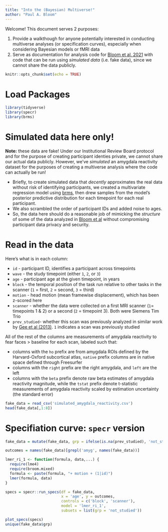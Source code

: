 ```yaml
---
title: "Into the (Bayesian) Multiverse!"
author: "Paul A. Bloom"
---
```


Welcome! This document serves 2 purposes:

1. Provide a walkthough for anyone potentially interested in conducting multiverse analyses (or specification curves), especially when considering Bayesian models or fMRI data
2. Serve as documentation for analysis code for [Bloom et al. 2021](https://osf.io/) with code that can  be run using *simulated data* (i.e. fake data), since we cannot share the data publicly.  




```r
knitr::opts_chunk$set(echo = TRUE) 
```



# Load Packages

```r
library(tidyverse)
library(specr)
library(brms)
```


# Simulated data here only!

**Note:** these data are fake! Under our Institutional Review Board protocol and for the purpose of creating participant identies private, we cannot share our actual data publicly. However, we've *simulated* an amygdala reactivity dataset for the purposes of creating a multiverse analysis where the code can actually be run!

* Briefly, to create simulated data that *decently* approximates the real data without risk of identifying participants, we created a multivariate regression model using [brms](https://github.com/paul-buerkner/brms), then drew samples from the model's posterior predictive distribution for each timepoint for each real participant. 
* We also scrambled the order of participant IDs and added noise to ages. 
* So, the data here should do a reasonable job of mimicking the *structure* of some of the data analyzed in [Bloom et al](https://osf.io/) without compromising participant data privacy and security. 

# Read in the data

Here's what is in each column:

* `id` - participant ID, identifies a participant across timepoints
* `wave` - the study timepoint (either `1`, `2`, or `3`)
* `age` - participant age at the given timepoint, in years
* `block` - the temporal position of the task run relative to other tasks in the scanner (`1` = first, `2` = second, `3` = third)
* `motion` - head motion (mean framewise displacement), which has been z-scored here
* `scanner` - whether the data were collected on a first MRI scanner (`1`= timepoints 1 & 2) or a second (`2` = timepoint 3). Both were Siemens Tim Trio
* `prev_studied`- whether this scan was previously analyzed in similar work by [Gee et al (2013)](https://www.jneurosci.org/content/33/10/4584). `1` indicates a scan was previously studied

All of the rest of the columns are measurements of amygdala reactivity to fear faces > baseline for each scan, labeled such that:

* columns with the `ho` prefix are from amygdala ROIs defined by the Harvard-Oxford subcortical atlas, `native` prefix columns are in native space defined through Freesurfer
* columns with the `right` prefix are the right amygdala, and `left` are the left
* columns with the `beta` prefix denote raw beta estimates of amygdala reactivity magnitude, while the `tstat` prefix denote t-statistic measurements of amygdala reactivity scaled by estimation uncertainty (the standard error)



```r
fake_data = read_csv('simulated_amygdala_reactivity.csv')
head(fake_data[,1:8])
```
# Specifiation curve: `specr` version

```r

fake_data = mutate(fake_data, grp = ifelse(is.na(prev_studied), 'not_studied', 'prev_studied'))

outcomes = names(fake_data)[grepl('amyg', names(fake_data))]

lmer_ri_1 <- function(formula, data,...) {
  require(lme4)
  require(broom.mixed)
  formula <- paste(formula, "+ motion + (1|id)")
  lmer(formula, data)
}

specs = specr::run_specs(df = fake_data,
                         x = 'age', y = outcomes, 
                         controls = c('block', 'scanner'),
                         model = 'lmer_ri_1',
                         subsets = list(grp = 'not_studied'))

plot_specs(specs)
unique(fake_data$grp)
```
